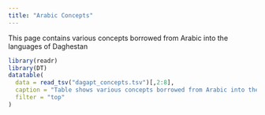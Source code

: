 ```yaml
---
title: "Arabic Concepts"
---
```

This page contains various concepts borrowed from Arabic into the languages of Daghestan
```r
library(readr)
library(DT)
datatable(
  data = read_tsv("dagapt_concepts.tsv")[,2:8],
  caption = "Table shows various concepts borrowed from Arabic into the languages of Daghestan",
  filter = "top"
)
```